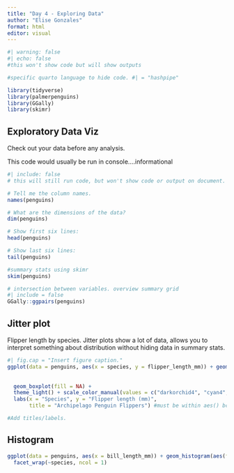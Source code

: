 ```yaml
---
title: "Day 4 - Exploring Data"
author: "Elise Gonzales"
format: html
editor: visual
---
```


```r
#| warning: false
#| echo: false
#this won't show code but will show outputs

#specific quarto language to hide code. #| = "hashpipe"

library(tidyverse)
library(palmerpenguins)
library(GGally)
library(skimr)
```

## Exploratory Data Viz

Check out your data before any analysis.

This code would usually be run in console....informational

```r
#| include: false 
# this will still run code, but won't show code or output on document.

# Tell me the column names.
names(penguins)

# What are the dimensions of the data?
dim(penguins)

# Show first six lines:
head(penguins)

# Show last six lines:
tail(penguins)

```

```r
#summary stats using skimr
skim(penguins)
```

```r
# intersection between variables. overview summary grid
#| include = false
GGally::ggpairs(penguins)

```

## Jitter plot

Flipper length by species. Jitter plots show a lot of data, allows you to interpret something about distribution without hiding data in summary stats.

```r
#| fig.cap = "Insert figure caption."
ggplot(data = penguins, aes(x = species, y = flipper_length_mm)) + geom_jitter(width = 0.2,
                                                                               alpha = 0.5,#alpha changes transparency of some points?
                                                                               aes(color = species)) +
  geom_boxplot(fill = NA) +
  theme_light() + scale_color_manual(values = c("darkorchid4", "cyan4", "goldenrod")) +
  labs(x = "Species", y = "Flipper length (mm)",
       title = "Archipelago Penguin Flippers") #must be within aes() bc it's based on variable?

#Add titles/labels.

```

## Histogram

```r
ggplot(data = penguins, aes(x = bill_length_mm)) + geom_histogram(aes(fill = species), color = "black") +
  facet_wrap(~species, ncol = 1)
```

